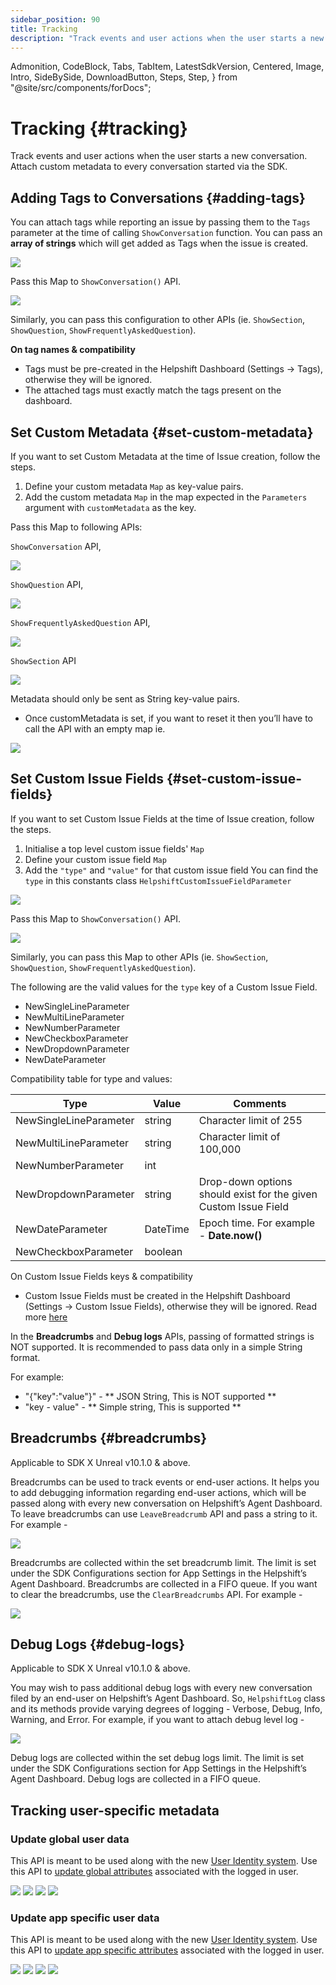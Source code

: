 ```yaml
---
sidebar_position: 90
title: Tracking
description: "Track events and user actions when the user starts a new conversation.Attach custom metadata to every conversation started via the SDK."
---
```


  Admonition,
  CodeBlock,
  Tabs,
  TabItem,
  LatestSdkVersion,
  Centered,
  Image,
  Intro,
  SideBySide,
  DownloadButton,
  Steps,
  Step,
} from "@site/src/components/forDocs";

# Tracking {#tracking}

<Intro>

Track events and user actions when the user starts a new conversation.
Attach custom metadata to every conversation started via the SDK.

</Intro>

## Adding Tags to Conversations {#adding-tags}

You can attach tags while reporting an issue by passing them to the `Tags` parameter at the time of calling `ShowConversation` function. You can pass an **array of strings** which will get added as Tags when the issue is created.

<Centered width="full">

![](/static/books/unreal/tags.png)

</Centered>

Pass this Map to `ShowConversation()` API.

<Image src="/static/books/unreal/complete_show_conv.png" width="full" />

Similarly, you can pass this configuration to other APIs (ie. `ShowSection`, `ShowQuestion`, `ShowFrequentlyAskedQuestion`).

<Admonition type="info" title="Note">

**On tag names & compatibility**

- Tags must be pre-created in the Helpshift Dashboard (Settings → Tags), otherwise they will be ignored.
- The attached tags must exactly match the tags present on the dashboard.

</Admonition>

## Set Custom Metadata {#set-custom-metadata}

If you want to set Custom Metadata at the time of Issue creation, follow the steps.

1. Define your custom metadata `Map` as key-value pairs.
2. Add the custom metadata `Map` in the map expected in the `Parameters` argument with `customMetadata` as the key.

Pass this Map to following APIs:

`ShowConversation` API,

<Centered width="full">

![](/static/books/unreal/custom_metadata_show_conversation.png)

</Centered>

`ShowQuestion` API,

<Centered width="full">

![](/static/books/unreal/custom_metadata_show_question.png)

</Centered>

`ShowFrequentlyAskedQuestion` API,

<Centered width="full">

![](/static/books/unreal/custom_metadata_show_faqs.png)

</Centered>

`ShowSection` API

<Centered width="full">

![](/static/books/unreal/custom_metadata_show_section.png)

</Centered>

<Admonition type="info" title="Note">

Metadata should only be sent as String key-value pairs.

- Once customMetadata is set, if you want to reset it then you’ll have to call the API with an empty map ie.

<Image
  src="/static/books/unreal/custom_metadata_show_conversation_empty.png"
  width="full"
/>

</Admonition>

## Set Custom Issue Fields {#set-custom-issue-fields}

If you want to set Custom Issue Fields at the time of Issue creation, follow the steps.

1. Initialise a top level custom issue fields' `Map`
2. Define your custom issue field `Map`
3. Add the `"type"` and `"value"` for that custom issue field
   You can find the `type` in this constants class `HelpshiftCustomIssueFieldParameter`

<Centered width="full">

![](/static/books/unreal/cifs.png)

</Centered>

Pass this Map to `ShowConversation()` API.

<Image src="/static/books/unreal/complete_show_conv.png" width="full" />

Similarly, you can pass this Map to other APIs (ie. `ShowSection`, `ShowQuestion`, `ShowFrequentlyAskedQuestion`).

The following are the valid values for the `type` key of a Custom Issue Field.

- NewSingleLineParameter
- NewMultiLineParameter
- NewNumberParameter
- NewCheckboxParameter
- NewDropdownParameter
- NewDateParameter

Compatibility table for type and values:

| Type                   | Value    | Comments                                                        |
| ---------------------- | -------- | --------------------------------------------------------------- |
| NewSingleLineParameter | string   | Character limit of 255                                          |
| NewMultiLineParameter  | string   | Character limit of 100,000                                      |
| NewNumberParameter     | int      |                                                                 |
| NewDropdownParameter   | string   | Drop-down options should exist for the given Custom Issue Field |
| NewDateParameter       | DateTime | Epoch time. For example - **Date.now()**                        |
| NewCheckboxParameter   | boolean  |                                                                 |

<Admonition type="info" title="Note">

On Custom Issue Fields keys & compatibility

- Custom Issue Fields must be created in the Helpshift Dashboard (Settings → Custom Issue Fields), otherwise they will be ignored. Read more [here](https://support.helpshift.com/kb/article/custom-issue-fields/)

</Admonition>

<Admonition type="info" title="Note">

In the **Breadcrumbs** and **Debug logs** APIs, passing of formatted strings is NOT supported. It is recommended to pass data only in a simple String format.

<p className="m-0">For example:</p>

- "{\"key\":\"value\"}" - ** JSON String, This is NOT supported **
- "key - value" - ** Simple string, This is supported **

</Admonition>

## Breadcrumbs {#breadcrumbs}

<Admonition type="info" title="Note">

Applicable to SDK X Unreal v10.1.0 & above.

</Admonition>

Breadcrumbs can be used to track events or end-user actions. It helps you to add debugging information regarding end-user actions, which will be passed along with every new conversation on Helpshift’s Agent Dashboard. To leave breadcrumbs can use `LeaveBreadcrumb` API and pass a string to it. For example -

<Centered width="full">

![](/static/books/unreal/leave_breadcrumb.png)

</Centered>

Breadcrumbs are collected within the set breadcrumb limit. The limit is set under the SDK Configurations section for App Settings in the Helpshift’s Agent Dashboard. Breadcrumbs are collected in a FIFO queue. If you want to clear the breadcrumbs, use the `ClearBreadcrumbs` API. For example -

<Centered width="full">

![](/static/books/unreal/clear_breadcrumbs.png)

</Centered>

## Debug Logs {#debug-logs}

<Admonition type="info" title="Note">

Applicable to SDK X Unreal v10.1.0 & above.

</Admonition>

You may wish to pass additional debug logs with every new conversation filed by an end-user on Helpshift’s Agent Dashboard. So, `HelpshiftLog` class and its methods provide varying degrees of logging - Verbose, Debug, Info, Warning, and Error. For example, if you want to attach debug level log -

<Centered width="full">

![](/static/books/unreal/add_debug_log.png)

</Centered>

Debug logs are collected within the set debug logs limit. The limit is set under the SDK Configurations section for App Settings in the Helpshift’s Agent Dashboard. Debug logs are collected in a FIFO queue.

## Tracking user-specific metadata

### Update global user data

This API is meant to be used along with the new [User Identity system](/sdkx-unreal/identity-user-hub). Use this API to [update global attributes](/sdkx-unreal/identity-user-hub/#update-global-user-data) associated with the logged in user.

<Centered width="full">

![](/static/books/unreal/update_master_attribute.png)
![](/static/books/unreal/add_master_attribute.png)
![](/static/books/unreal/add_master_tag_attribute.png)
![](/static/books/unreal/add_master_cuf_attribute.png)

</Centered>

### Update app specific user data

This API is meant to be used along with the new [User Identity system](/sdkx-unreal/identity-user-hub). Use this API to [update app specific attributes](/sdkx-unreal/identity-user-hub/#update-app-specific-user-data) associated with the logged in user.

<Centered width="full">

![](/static/books/unreal/update_app_attribute.png)
![](/static/books/unreal/add_app_attribute.png)
![](/static/books/unreal/add_app_tag_attribute.png)
![](/static/books/unreal/add_app_cuf_attribute.png)

</Centered>
